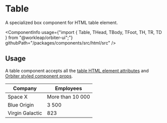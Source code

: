
<Meta
    title="Html elements/Table"
    id="html-table"
/>

# Table

<Tagline>A specialized <Link href="?path=/docs/box--default-story">box</Link> component for HTML table element.</Tagline>

<ComponentInfo
    usage={"import { Table, THead, TBody, TFoot, TH, TR, TD } from \"@workleap/orbiter-ui\";"}
    githubPath="/packages/components/src/html/src"
/>

## Usage

A table component accepts all the [table HTML element attributes](https://developer.mozilla.org/en-US/docs/Web/HTML/Element/table) and [Orbiter styled component props](?path=/docs/styling--page).

<Preview>
    <Story name="example">
        <Table color="neutral-weak" cellPadding={5}>
            <THead fontWeight={680}>
                <TR>
                    <TH textAlign="left">Company</TH>
                    <TH textAlign="left">Employees</TH>
                </TR>
            </THead>
            <TBody>
                <TR>
                    <TD>Space X</TD>
                    <TD>More than 10 000</TD>
                </TR>
                <TR>
                    <TD>Blue Origin</TD>
                    <TD>3 500</TD>
                </TR>
                <TR color="sapphire-600">
                    <TD>Virgin Galactic</TD>
                    <TD>823</TD>
                </TR>
            </TBody>
            <TFoot>
            </TFoot>
        </Table>
    </Story>
</Preview>
